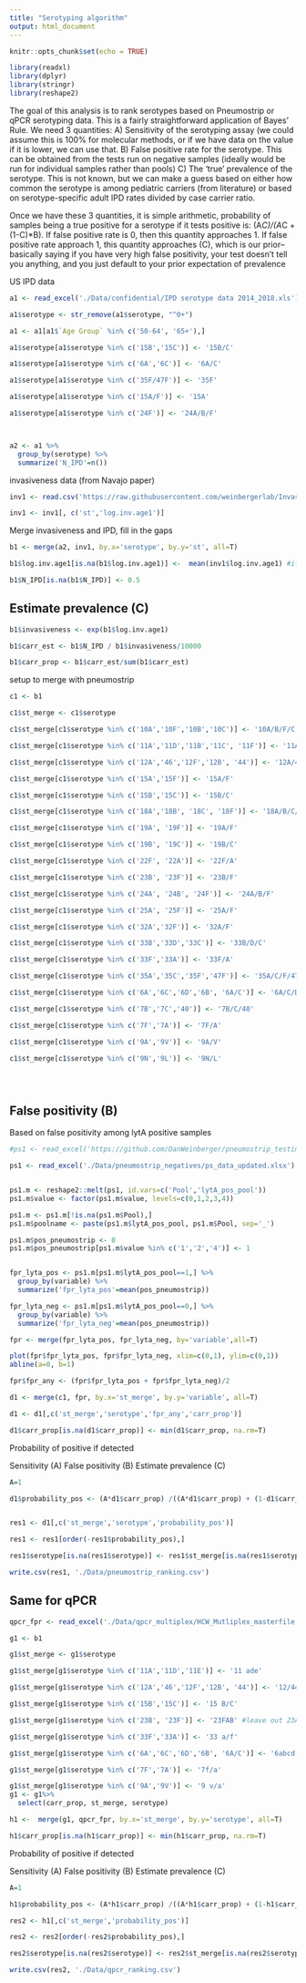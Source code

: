 ```yaml
---
title: "Serotyping algorithm"
output: html_document
---
```


```r
knitr::opts_chunk$set(echo = TRUE)

library(readxl)
library(dplyr)
library(stringr)
library(reshape2)
```

The goal of this analysis is to rank serotypes based on Pneumostrip or qPCR serotyping data. This is a fairly straightforward application of Bayes' Rule. We need 3 quantities: A) Sensitivity of the serotyping assay (we could assume this is 100% for molecular methods, or if we have data on the value if it is lower, we can use that.  B) False positive rate for the serotype. This can be obtained from the tests run on negative samples (ideally would be run for individual samples rather than pools) C) The 'true' prevalence of the serotype. This is not known, but we can make a guess based on either how common the serotype is among pediatric carriers  (from literature) or based on serotype-specific adult IPD rates divided by case carrier ratio. 

Once we have these 3 quantities, it is simple arithmetic, probability of samples being a true positive for a serotype if it tests positive is: (A*C)/(A*C + (1-C)*B). If false positive rate is 0, then this quantity approaches 1. If false positive rate approach 1, this quantity approaches (C), which is our prior--basically saying if you have very high false positivity, your test doesn't tell you anything, and you just default to your prior expectation of prevalence 

US IPD data
```r
a1 <- read_excel('./Data/confidential/IPD serotype data 2014_2018.xls')

a1$serotype <- str_remove(a1$serotype, "^0+") 

a1 <- a1[a1$`Age Group` %in% c('50-64', '65+'),]

a1$serotype[a1$serotype %in% c('15B','15C')] <- '15B/C'

a1$serotype[a1$serotype %in% c('6A','6C')] <- '6A/C'

a1$serotype[a1$serotype %in% c('35F/47F')] <- '35F'

a1$serotype[a1$serotype %in% c('15A/F')] <- '15A'

a1$serotype[a1$serotype %in% c('24F')] <- '24A/B/F'



a2 <- a1 %>%
  group_by(serotype) %>%
  summarize('N_IPD'=n())

```

invasiveness data (from Navajo paper)
```r
inv1 <- read.csv('https://raw.githubusercontent.com/weinbergerlab/Invasiveness_Navajo/main/Results/mcmc_invasive_single_stage.csv')

inv1 <- inv1[, c('st','log.inv.age1')]
```

Merge invasiveness and IPD, fill in the gaps
```r
b1 <- merge(a2, inv1, by.x='serotype', by.y='st', all=T)

b1$log.inv.age1[is.na(b1$log.inv.age1)] <-  mean(inv1$log.inv.age1) #if missing, assign the mean

b1$N_IPD[is.na(b1$N_IPD)] <- 0.5
```

## Estimate prevalence (C)
```r

b1$invasiveness <- exp(b1$log.inv.age1)

b1$carr_est <- b1$N_IPD / b1$invasiveness/10000

b1$carr_prop <- b1$carr_est/sum(b1$carr_est)
```

setup to merge with pneumostrip
```r
c1 <- b1

c1$st_merge <- c1$serotype

c1$st_merge[c1$serotype %in% c('10A','10F','10B','10C')] <- '10A/B/F/C'

c1$st_merge[c1$serotype %in% c('11A','11D','11B','11C', '11F')] <- '11A/D/B/C/F'

c1$st_merge[c1$serotype %in% c('12A','46','12F','12B', '44')] <- '12A/46/B/F/44'

c1$st_merge[c1$serotype %in% c('15A','15F')] <- '15A/F'

c1$st_merge[c1$serotype %in% c('15B','15C')] <- '15B/C'

c1$st_merge[c1$serotype %in% c('18A','18B', '18C', '18F')] <- '18A/B/C/F'

c1$st_merge[c1$serotype %in% c('19A', '19F')] <- '19A/F'

c1$st_merge[c1$serotype %in% c('19B', '19C')] <- '19B/C'

c1$st_merge[c1$serotype %in% c('22F', '22A')] <- '22F/A'

c1$st_merge[c1$serotype %in% c('23B', '23F')] <- '23B/F'

c1$st_merge[c1$serotype %in% c('24A', '24B', '24F')] <- '24A/B/F'

c1$st_merge[c1$serotype %in% c('25A', '25F')] <- '25A/F'

c1$st_merge[c1$serotype %in% c('32A','32F')] <- '32A/F'

c1$st_merge[c1$serotype %in% c('33B','33D','33C')] <- '33B/D/C'

c1$st_merge[c1$serotype %in% c('33F','33A')] <- '33F/A'

c1$st_merge[c1$serotype %in% c('35A','35C','35F','47F')] <- '35A/C/F/47F'

c1$st_merge[c1$serotype %in% c('6A','6C','6D','6B', '6A/C')] <- '6A/C/D'

c1$st_merge[c1$serotype %in% c('7B','7C','40')] <- '7B/C/40'

c1$st_merge[c1$serotype %in% c('7F','7A')] <- '7F/A'

c1$st_merge[c1$serotype %in% c('9A','9V')] <- '9A/V'

c1$st_merge[c1$serotype %in% c('9N','9L')] <- '9N/L'





```


## False positivity (B)
Based on false positivity among lytA positive samples
```r

#ps1 <- read_excel('https://github.com/DanWeinberger/pneumostrip_testing/blob/master/Data/ps_data_updated.xlsx?raw=true')

ps1 <- read_excel('./Data/pneumostrip_negatives/ps_data_updated.xlsx')


ps1.m <- reshape2::melt(ps1, id.vars=c('Pool','lytA_pos_pool'))
ps1.m$value <- factor(ps1.m$value, levels=c(0,1,2,3,4))

ps1.m <- ps1.m[!is.na(ps1.m$Pool),]
ps1.m$poolname <- paste(ps1.m$lytA_pos_pool, ps1.m$Pool, sep='_')

ps1.m$pos_pneumostrip <- 0
ps1.m$pos_pneumostrip[ps1.m$value %in% c('1','2','4')] <- 1


fpr_lyta_pos <- ps1.m[ps1.m$lytA_pos_pool==1,] %>%
  group_by(variable) %>%
  summarize('fpr_lyta_pos'=mean(pos_pneumostrip))

fpr_lyta_neg <- ps1.m[ps1.m$lytA_pos_pool==0,] %>%
  group_by(variable) %>%
  summarize('fpr_lyta_neg'=mean(pos_pneumostrip))

fpr <- merge(fpr_lyta_pos, fpr_lyta_neg, by='variable',all=T)

plot(fpr$fpr_lyta_pos, fpr$fpr_lyta_neg, xlim=c(0,1), ylim=c(0,1))
abline(a=0, b=1)

fpr$fpr_any <- (fpr$fpr_lyta_pos + fpr$fpr_lyta_neg)/2

```

```r
d1 <- merge(c1, fpr, by.x='st_merge', by.y='variable', all=T)

d1 <- d1[,c('st_merge','serotype','fpr_any','carr_prop')]

d1$carr_prop[is.na(d1$carr_prop)] <- min(d1$carr_prop, na.rm=T)
```

Probability of positive if detected

Sensitivity (A)
False positivity (B)
Estimate prevalence (C)
```r
A=1

d1$probability_pos <- (A*d1$carr_prop) /((A*d1$carr_prop) + (1-d1$carr_prop)*d1$fpr_any )


res1 <- d1[,c('st_merge','serotype','probability_pos')]

res1 <- res1[order(-res1$probability_pos),]

res1$serotype[is.na(res1$serotype)] <- res1$st_merge[is.na(res1$serotype)]

write.csv(res1, './Data/pneumostrip_ranking.csv')
```



## Same for qPCR

```r
qpcr_fpr <- read_excel('./Data/qpcr_multiplex/HCW_Mutliplex_masterfile .xlsx', sheet='fp_rate')

g1 <- b1

g1$st_merge <- g1$serotype

g1$st_merge[g1$serotype %in% c('11A','11D','11E')] <- '11 ade'

g1$st_merge[g1$serotype %in% c('12A','46','12F','12B', '44')] <- '12/44/46'

g1$st_merge[g1$serotype %in% c('15B','15C')] <- '15 B/C'

g1$st_merge[g1$serotype %in% c('23B', '23F')] <- '23FAB' #leave out 23A bc it is separate as well

g1$st_merge[g1$serotype %in% c('33F','33A')] <- '33 a/f'

g1$st_merge[g1$serotype %in% c('6A','6C','6D','6B', '6A/C')] <- '6abcd'

g1$st_merge[g1$serotype %in% c('7F','7A')] <- '7f/a'

g1$st_merge[g1$serotype %in% c('9A','9V')] <- '9 v/a'
g1 <- g1%>%
  select(carr_prop, st_merge, serotype)

h1 <-  merge(g1, qpcr_fpr, by.x='st_merge', by.y='serotype', all=T)

h1$carr_prop[is.na(h1$carr_prop)] <- min(h1$carr_prop, na.rm=T)

```


Probability of positive if detected

Sensitivity (A)
False positivity (B)
Estimate prevalence (C)
```r
A=1

h1$probability_pos <- (A*h1$carr_prop) /((A*h1$carr_prop) + (1-h1$carr_prop)*h1$fp_percent )

res2 <- h1[,c('st_merge','probability_pos')]

res2 <- res2[order(-res2$probability_pos),]

res2$serotype[is.na(res2$serotype)] <- res2$st_merge[is.na(res2$serotype)]

write.csv(res2, './Data/qpcr_ranking.csv')
```


